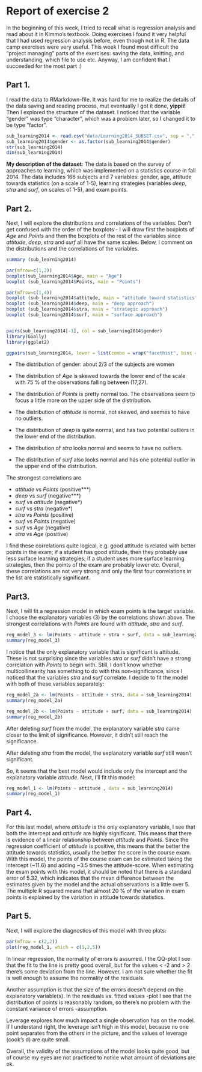 # Report of exercise 2

In the beginning of this week, I tried to recall what is regression analysis and read about it in Kimmo's textbook. Doing exercises I found it very helpful that I had used regression analysis before, even though not in R. The data camp exercises were very useful. This week I found most difficult the "project managing" parts of the exercises: saving the data, knitting, and understanding, which file to use etc. Anyway, I am confident that I succeeded for the most part :) 

## Part 1.  
I read the data to RMarkdown-file. It was hard for me to realize the details of the data saving and reading process, mut eventually I got it done, **yippii!** Then I explored the structure of the dataset. I noticed that the variable "gender" was type "character", which was a problem later, so I changed it to be type "factor".

```r

sub_learning2014 <- read.csv("data/Learning2014_SUBSET.csv", sep = ",", header = TRUE)
sub_learning2014$gender <- as.factor(sub_learning2014$gender)
str(sub_learning2014)
dim(sub_learning2014)

```
**My description of the dataset**: The data is based on the survey of approaches to learning, which was implemented on a statistics course in fall 2014. The data includes 166 subjects and 7 variables: gender, age, attitude towards statistics (on a scale of 1-5), learning strategies (variables *deep*, *stra* and *surf*, on scales of 1-5), and exam points.  

## Part 2.  
Next, I will explore the distributions and correlations of the variables. Don't get confused with the order of the boxplots - I will draw first the boxplots of *Age* and *Points* and then the boxplots of the rest of the variables since *attitude*, *deep*, *stra* and *surf* all have the same scales. Below, I comment on the distributions and the correlations of the variables.

```r
summary (sub_learning2014)

par(mfrow=c(1,2))
boxplot(sub_learning2014$Age, main = "Age")
boxplot (sub_learning2014$Points, main = "Points")

par(mfrow=c(1,4))
boxplot (sub_learning2014$attitude, main = "attitude toward statistics")
boxplot (sub_learning2014$deep, main = "deep approach") 
boxplot (sub_learning2014$stra, main = "strategic approach")
boxplot (sub_learning2014$surf, main = "surface approach")


pairs(sub_learning2014[-1], col = sub_learning2014$gender)
library(GGally)
library(ggplot2)

ggpairs(sub_learning2014, lower = list(combo = wrap("facethist", bins = 20)))
```

* The distribution of gender: about 2/3 of the subjects are women
* The distribution of *Age* is skewed towards the lower end of the scale with 75 % of the observations falling between (17,27).
* The distribution of *Points* is pretty normal too. The observations seem to focus a little more on the upper side of the distribution.

* The distribution of *attitude* is normal, not skewed, and seemes to have no outliers.
* The distribution of *deep* is quite normal, and has two potential outliers in the lower end of the distribution.
* The distribution of *stra* looks normal and seems to have no outliers.
* The distribution of *surf* also looks normal and has one potential outlier in the upper end of the distribution.


The strongest correlations are

* *attitude* vs *Points* (positive***)
* *deep* vs *surf* (negative***)
* *surf* vs *attitude* (negative*)
* *surf* vs *stra* (negative*)
* *stra* vs *Points* (positive)
* *surf* vs *Points* (negative)
* *surf* vs *Age* (negative)
* *stra* vs *Age* (positive)

I find these correlations quite logical, e.g. good attitude is related with better points in the exam; if a student has good attitude, then they probably use less surface learning strategies; if a student uses more surface learning strategies, then the points of the exam are probably lower etc. Overall, these correlations are not very strong and only the first four correlations in the list are statistically significant.

## Part3.  
Next, I will fit a regression model in which exam points is the target variable. I choose the explanatory variables (3) by the correlations shown above. The strongest correlations with *Points* are found with *attitude*, *stra* and *surf*.

```r
reg_model_3 <- lm(Points ~ attitude + stra + surf, data = sub_learning2014)
summary(reg_model_3)
```
I notice that the only explanatory variable that is significant is attitude. These is not surprising since the variables *stra* or *surf* didn't have a strong correlation with *Points* to begin with. Still, I don't know whether multicollinearity has something to do with this non-significance, since I noticed that the variables *stra* and *surf* correlate. I decide to fit the model with both of these variables separately:

```r
reg_model_2a <- lm(Points ~ attitude + stra, data = sub_learning2014)
summary(reg_model_2a)

reg_model_2b <- lm(Points ~ attitude + surf, data = sub_learning2014)
summary(reg_model_2b)

```
After deleting *surf* from the model, the explanatory variable *stra* came closer to the limit of significance. However, it didn't still reach the significance. 

After deleting *stra* from the model, the explanatory variable *surf* still wasn't significant.

So, it seems that the best model would include only the intercept and the explanatory variable *attitude*. Next, I'll fit this model:

```r
reg_model_1 <- lm(Points ~ attitude , data = sub_learning2014)
summary(reg_model_1)


```
## Part 4.   
For this last model, where *attitude* is the only explanatory variable, I see that both the intercept and *attitude* are highly significant. This means that there is evidence of a linear relationship between *attitude* and *Points*. Since the regression coefficient of *attitude* is positive, this means that the better the attitude towards statistics, usually the better the score in the course exam. With this model, the points of the course exam can be estimated taking the intercept (~11.6) and adding ~3.5 times the attitude-score. When estimating the exam points with this model, it should be noted that there is a standard error of 5.32, which indicates that the mean difference between the estimates given by the model and the actual observations is a little over 5. The multiple R squared means that almost 20 % of the variation in exam points is explained by the variation in attitude towards statistics. 

## Part 5.  
Next, I will explore the diagnostics of this model with three plots:


```r
par(mfrow = c(2,2))
plot(reg_model_1, which = c(1,2,5))

```


In linear regression, the normality of errors is assumed. I the QQ-plot I see that the fit to the line is pretty good overall, but for the values < -2 and > 2 there's some deviation from the line. However, I am not sure whether the fit is well enough to assume the normality of the residuals.

Another assumption is that the size of the errors doesn't depend on the explanatory variable(s). In the residuals vs. fitted values -plot I see that the distribution of points is reasonably random, so there's no problem with the constant variance of errors -assumption. 

Leverage explores how much impact a single observation has on the model. If I understand right, the leverage isn't high in this model, because no one point separates from the others in the picture, and the values of leverage (cook's d) are quite small. 

Overall, the validity of the assumptions of the model looks quite good, but of course my eyes are not practiced to notice what amount of deviations are ok.

